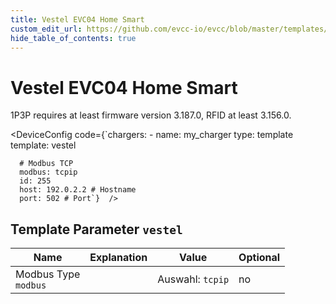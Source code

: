 ```yaml
---
title: Vestel EVC04 Home Smart
custom_edit_url: https://github.com/evcc-io/evcc/blob/master/templates/definition/charger/vestel.yaml
hide_table_of_contents: true
---
```



# Vestel EVC04 Home Smart

<div className="device-detail-container">
  <div className="device-detail-content">
    <DeviceFeatures features="rfid,1p3p,sponsorship" />

1P3P requires at least firmware version 3.187.0, RFID at least 3.156.0.


<DeviceConfig code={`chargers:
    - name: my_charger
      type: template
      template: vestel
      
      # Modbus TCP
      modbus: tcpip
      id: 255
      host: 192.0.2.2 # Hostname
      port: 502 # Port`}  />
  </div>
  <div className="device-detail-icon">
    <evcc-icon
      type="charger"
      name="vestel-evc04-home-smart"
      size="400px"
      alt="Vestel EVC04 Home Smart"
      className="device-detail-icon-img"
    ></evcc-icon>
  </div>
</div>

## Template Parameter `vestel`

| Name | Explanation | Value | Optional |
|-----------|-------------|-------|----------|
| Modbus Type<br/>`modbus` |  | Auswahl: `tcpip` | no |

<SponsorshipRequired />

